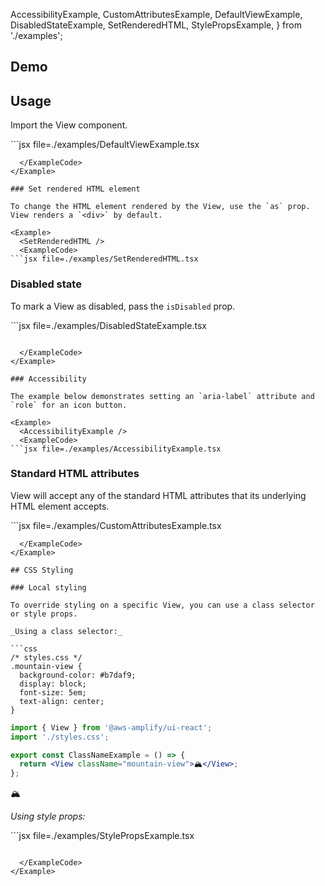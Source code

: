   AccessibilityExample,
  CustomAttributesExample,
  DefaultViewExample,
  DisabledStateExample,
  SetRenderedHTML,
  StylePropsExample,
} from './examples';

## Demo

<ViewDemo />

## Usage

Import the View component.

<Example>
  <DefaultViewExample />
  <ExampleCode>
```jsx file=./examples/DefaultViewExample.tsx

```
  </ExampleCode>
</Example>

### Set rendered HTML element

To change the HTML element rendered by the View, use the `as` prop. View renders a `<div>` by default.

<Example>
  <SetRenderedHTML />
  <ExampleCode>
```jsx file=./examples/SetRenderedHTML.tsx

```

  </ExampleCode>
</Example>

### Disabled state

To mark a View as disabled, pass the `isDisabled` prop.

<Example>
  <DisabledStateExample />
  <ExampleCode>
```jsx file=./examples/DisabledStateExample.tsx

```

  </ExampleCode>
</Example>

### Accessibility

The example below demonstrates setting an `aria-label` attribute and `role` for an icon button.

<Example>
  <AccessibilityExample />
  <ExampleCode>
```jsx file=./examples/AccessibilityExample.tsx

```

  </ExampleCode>
</Example>

### Standard HTML attributes

View will accept any of the standard HTML attributes that its underlying HTML element accepts. 

<Example>
  <CustomAttributesExample />
  <ExampleCode>
```jsx file=./examples/CustomAttributesExample.tsx

```
  </ExampleCode>
</Example>

## CSS Styling

### Local styling

To override styling on a specific View, you can use a class selector or style props.

_Using a class selector:_

```css
/* styles.css */
.mountain-view {
  background-color: #b7daf9;
  display: block;
  font-size: 5em;
  text-align: center;
}
```

```jsx
import { View } from '@aws-amplify/ui-react';
import './styles.css';

export const ClassNameExample = () => {
  return <View className="mountain-view">🏔</View>;
};
```

<Example>
  <View className="mountain-view">🏔</View>
</Example>

_Using style props:_

<Example>
  <StylePropsExample />
  <ExampleCode>
```jsx file=./examples/StylePropsExample.tsx

```

  </ExampleCode>
</Example>
